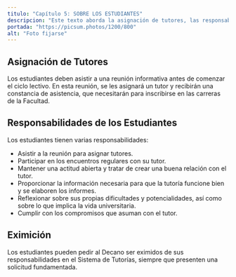 ```yaml
---
titulo: "Capítulo 5: SOBRE LOS ESTUDIANTES"
descripcion: "Este texto aborda la asignación de tutores, las responsabilidades de los estudiantes y la posibilidad de eximirse del sistema de tutorías."
portada: "https://picsum.photos/1200/800"
alt: "Foto fijarse"
---
```


## Asignación de Tutores

Los estudiantes deben asistir a una reunión informativa antes de comenzar el ciclo lectivo. En esta reunión, se les asignará un tutor y recibirán una constancia de asistencia, que necesitarán para inscribirse en las carreras de la Facultad.

## Responsabilidades de los Estudiantes

Los estudiantes tienen varias responsabilidades:

- Asistir a la reunión para asignar tutores.
- Participar en los encuentros regulares con su tutor.
- Mantener una actitud abierta y tratar de crear una buena relación con el tutor.
- Proporcionar la información necesaria para que la tutoría funcione bien y se elaboren los informes.
- Reflexionar sobre sus propias dificultades y potencialidades, así como sobre lo que implica la vida universitaria.
- Cumplir con los compromisos que asuman con el tutor.

## Eximición

Los estudiantes pueden pedir al Decano ser eximidos de sus responsabilidades en el Sistema de Tutorías, siempre que presenten una solicitud fundamentada.
